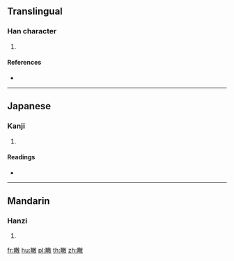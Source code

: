 {{character info/new}}
==Translingual==

===Han character===
{{Han char|rn=109|rad=目|as=12|sn=17|four=|canj=BUYBK}}

# {{defn|Han|sort=目12}}

====References====
* {{Han ref|kx=0817.280|dkj=23699|dj=1230.090|hdz=42514.140|uh=77AE|ud=30638}}

----

==Japanese==

===Kanji===
{{ja-kanji|grade=|rs=目12}}

# {{defn|lang=ja|sort=目12}}

====Readings====
* {{ja-readings|on=[[てつ]] (tetsu), [[てち]] (techi)|kun=[[あきらか]] (akiraka)|nanori=}}

----

==Mandarin==

===Hanzi===
{{cmn-hanzi|pin=[[chè]] ([[che4]]), [[jiàn]] ([[jian4]])|wg=ch'e<sup>4</sup>, chien<sup>4</sup>}}

# {{defn|lang=cmn|sort=目12}}

[[fr:瞮]]
[[hu:瞮]]
[[pl:瞮]]
[[th:瞮]]
[[zh:瞮]]